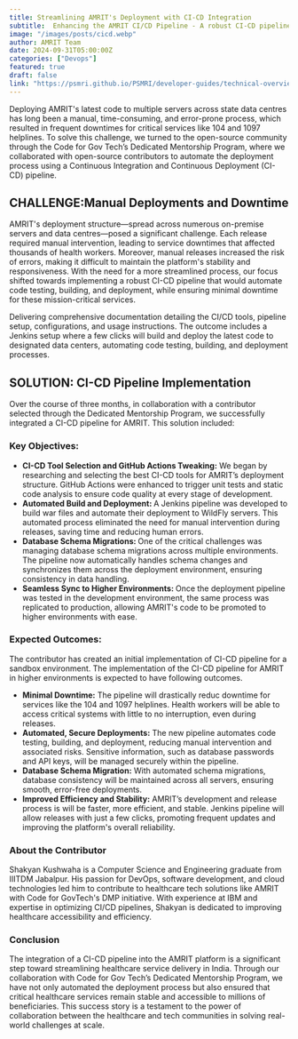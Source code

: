 ```yaml
---
title: Streamlining AMRIT's Deployment with CI-CD Integration
subtitle:  Enhancing the AMRIT CI/CD Pipeline - A robust CI-CD pipeline to improve development efficiency and reduce deployment risks.
image: "/images/posts/cicd.webp"
author: AMRIT Team
date: 2024-09-31T05:00:00Z
categories: ["Devops"]
featured: true
draft: false
link: "https://psmri.github.io/PSMRI/developer-guides/technical-overview/"
---
```

Deploying AMRIT's latest code to multiple servers across state data centres has long been a manual, time-consuming, and error-prone process, which resulted in frequent downtimes for critical services like 104 and 1097 helplines.
To solve this challenge, we turned to the open-source community through the Code for Gov Tech’s Dedicated Mentorship Program, where we collaborated with open-source contributors to automate the deployment process using a Continuous Integration and Continuous Deployment (CI-CD) pipeline.


<strong>
<h2>CHALLENGE:Manual Deployments and Downtime</h2>
</strong>
AMRIT's deployment structure—spread across numerous on-premise servers and data centres—posed a significant challenge. Each release required manual intervention, leading to service downtimes that affected thousands of health workers. Moreover, manual releases increased the risk of errors, making it difficult to maintain the platform's stability and responsiveness.
With the need for a more streamlined process, our focus shifted towards implementing a robust CI-CD pipeline that would automate code testing, building, and deployment, while ensuring minimal downtime for these mission-critical services.


Delivering comprehensive documentation detailing the CI/CD tools, pipeline setup, configurations, and usage instructions. The outcome includes a Jenkins setup where a few clicks will build and deploy the latest code to designated data centers, automating code testing, building, and deployment processes.


<strong><h2>SOLUTION:  CI-CD Pipeline Implementation</h2></strong>

Over the course of three months, in collaboration with a contributor selected through the Dedicated Mentorship Program, we successfully integrated a CI-CD pipeline for AMRIT. This solution included:

<h3>Key Objectives:</h3>
<ul>
<li>
<strong>CI-CD Tool Selection and GitHub Actions Tweaking:</strong>
 We began by researching and selecting the best CI-CD tools for AMRIT’s deployment structure. GitHub Actions were enhanced to trigger unit tests and static code analysis to ensure code quality at every stage of development.
 </li>

<li>
<strong>Automated Build and Deployment: </strong>
 A Jenkins pipeline was developed to build war files and automate their deployment to WildFly servers. This automated process eliminated the need for manual intervention during releases, saving time and reducing human errors.
 </li>

<li>
<strong>Database Schema Migrations: </strong>
 One of the critical challenges was managing database schema migrations across multiple environments. The pipeline now automatically handles schema changes and synchronizes them across the deployment environment, ensuring consistency in data handling.
 </li>

<li>
<strong>Seamless Sync to Higher Environments: </strong>
 Once the deployment pipeline was tested in the development environment, the same process was replicated to production, allowing AMRIT's code to be promoted to higher environments with ease.
 </li>

</ul>

<h3>Expected Outcomes:</h3>

The contributor has created an initial implementation of CI-CD pipeline for a sandbox environment.  The implementation of the CI-CD pipeline for AMRIT in higher environments is expected to have following outcomes.
<ul>
<li>
<strong>Minimal Downtime:</strong> The pipeline  will drastically reduc downtime for services like the 104 and 1097 helplines. Health workers will be able to access critical systems with little to no interruption, even during releases.
</li>
<li>
<strong>Automated, Secure Deployments:</strong> The new pipeline automates code testing, building, and deployment, reducing manual intervention and associated risks. Sensitive information, such as database passwords and API keys, will be managed securely within the pipeline.
</li>
<li>
<strong>Database Schema Migration:</strong> With automated schema migrations, database consistency will be maintained across all servers, ensuring smooth, error-free deployments.
</li>
<li>
<strong>Improved Efficiency and Stability:</strong> AMRIT’s development and release process is will be faster, more efficient, and stable. Jenkins pipeline will allow releases with just a few clicks, promoting frequent updates and improving the platform's overall reliability.
</li>
</ul>

<h3>About the Contributor</h3>

Shakyan Kushwaha is a Computer Science and Engineering graduate from IIITDM Jabalpur. His passion for DevOps, software development, and cloud technologies led him to contribute to healthcare tech solutions like AMRIT with Code for GovTech's DMP initiative. With experience at IBM and expertise in optimizing CI/CD pipelines, Shakyan is dedicated to improving healthcare accessibility and efficiency.

<h3>Conclusion</h3>

The integration of a CI-CD pipeline into the AMRIT platform is a significant step toward streamlining healthcare service delivery in India. Through our collaboration with Code for Gov Tech’s Dedicated Mentorship Program, we have not only automated the deployment process but also ensured that critical healthcare services remain stable and accessible to millions of beneficiaries. This success story is a testament to the power of collaboration between the healthcare and tech communities in solving real-world challenges at scale.
